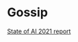 # Gossip

[State of AI 2021 report](https://docs.google.com/presentation/d/1bwJDRC777rAf00Drthi9yT2c9b0MabWO5ZlksfvFzx8/edit#slide=id.gebb7f5a4fd_3_884)